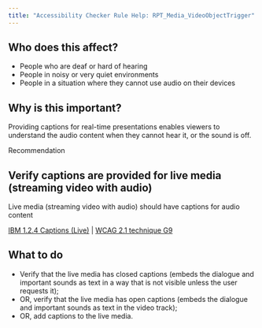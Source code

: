 ```yaml
---
title: "Accessibility Checker Rule Help: RPT_Media_VideoObjectTrigger"
---
```


<div className="toolHelp">
<Row>
<Column colLg={5} colMd={3} colSm={4} className="toolLeft">

## Who does this affect?

 * People who are deaf or hard of hearing
 * People in noisy or very quiet environments
 * People in a situation where they cannot use audio on their devices

## Why is this important?

Providing captions for real-time presentations enables viewers to understand the audio content when they cannot hear it, or the sound is off.

</Column>
<Column colLg={11} colMd={5} colSm={4} className="toolMain">

<div id="locLevel" className="level-violation">Recommendation</div>

## Verify captions are provided for live media (streaming video with audio)
Live media (streaming video with audio) should have captions for audio content

[IBM 1.2.4 Captions (Live)](http://www.ibm.com/able/guidelines/ci162/captions_live.html) | [WCAG 2.1 technique G9](https://www.w3.org/WAI/WCAG21/Techniques/general/G9)

<div id="locSnippet"></div>

## What to do

 * Verify that the live media has closed captions (embeds the dialogue and important sounds as text in a way that is not visible unless the user requests it);
 * OR, verify that the live media has open captions (embeds the dialogue and important sounds as text in the video track);
 * OR, add captions to the live media.

</Column>
</Row>
</div>
